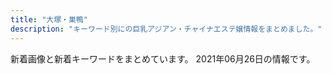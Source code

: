 ```yaml
---
title: "大塚・巣鴨"
description: "キーワード別にの巨乳アジアン・チャイナエステ嬢情報をまとめました。"
---
```


新着画像と新着キーワードをまとめています。
2021年06月26日の情報です。

<DmmAffiliateIns />
<KeywordTable
  shops={
    [
    {
        "name": "\u5343\u4ee3\u5bb6",
        "url": "http://www.tiyoya.work/",
        "station": "\u5de3\u9d28\u99c5A3\u51fa\u53e3",
        "img_links": [
            "http://www.tiyoya.work/staff/sakura.jpg",
            "http://www.tiyoya.work/images/interior_t.jpg",
            "http://www.tiyoya.work/images/head.jpg",
            "http://www.tiyoya.work/images/news.jpg",
            "http://www.tiyoya.work/images/sys.png",
            "http://www.tiyoya.work/images/staff_t.jpg",
            "http://www.tiyoya.work/img/momo1.jpg",
            "http://www.tiyoya.work/images/tg.jpg",
            "http://www.tiyoya.work/staff/aya.jpg",
            "http://www.tiyoya.work/staff/momo.jpg",
            "http://www.tiyoya.work/images/int1.png",
            "http://www.tiyoya.work/images/int2.png",
            "http://www.tiyoya.work/img/aya1.jpg",
            "http://www.tiyoya.work/images/rec2.jpg",
            "http://www.tiyoya.work/img/sakura1.jpg"
        ],
        "keywords": {}
    },
    {
        "name": "SAKURA \u30ea\u30e9\u30af\u30bc\u30fc\u30b7\u30e7\u30f3",
        "station": "JR\u5927\u585a\u99c5\u5317\u53e3",
        "url": "https://sakura.aoaoeo.com/",
        "keywords": {},
        "img_links": []
    },
    {
        "name": "\u30b9\u30c8\u30fc\u30ea\u30fc",
        "img_links": [
            "http://www.ko-story.com/css/staff/staff-06-a.jpg",
            "http://www.ko-story.com/css/main-girl02.png",
            "http://www.ko-story.com/css/head-change.jpg",
            "http://www.ko-story.com/css/nav/nav-007.jpg",
            "http://www.ko-story.com/css/nav/nav-006.jpg",
            "http://www.ko-story.com/css/nav/nav-004.jpg",
            "http://www.ko-story.com/css/nav/nav-001.jpg",
            "http://www.ko-story.com/css/top01-left03.jpg",
            "http://www.ko-story.com/css/nav/nav-003.jpg",
            "http://www.ko-story.com/css/staff/staff-008-b.jpg",
            "http://www.ko-story.com/css/staff/staff-0010-a.jpg",
            "http://www.ko-story.com/css/top01-left02.jpg",
            "http://www.ko-story.com/css/staff/staff-008-a.jpg",
            "http://www.ko-story.com/css/nav/nav-005.jpg",
            "http://www.ko-story.com/css/staff/staff-0010-b.jpg",
            "http://www.ko-story.com/css/osusume-0011.jpg",
            "http://www.ko-story.com/css/staff/staff-06-b.jpg",
            "http://www.ko-story.com/css/osusume-17a.jpg",
            "http://www.ko-story.com/css/main-staff01.jpg",
            "http://www.ko-story.com/css/staff/staff-0005-b.jpg",
            "http://www.ko-story.com/css/main-staff03.jpg",
            "http://www.ko-story.com/css/tel01.png",
            "http://www.ko-story.com/css/osusume-016.jpg",
            "http://www.ko-story.com/css/nav/nav-002.jpg",
            "http://www.ko-story.com/css/top01-left01.png",
            "http://www.ko-story.com/css/staff/staff-0005-a.jpg"
        ],
        "station": "JR\u99d2\u8fbc\u99c5\u5357\u53e3",
        "url": "http://www.ko-story.com/",
        "keywords": {
            "86": 1,
            "D": 1,
            "89": 1,
            "88": 3,
            "87": 3,
            "C": 7
        }
    },
    {
        "keywords": {},
        "img_links": [],
        "station": "JR\u99d2\u8fbc\u99c5\u5357\u53e3",
        "url": "http://iyashinomori.oks.bz/",
        "name": "\u7652\u3057\u306e\u68ee"
    },
    {
        "keywords": {},
        "name": "\u30de\u30b7\u30e5\u30de\u30ed",
        "station": "JR\u99d2\u8fbc\u99c5\u6771\u53e3",
        "img_links": [
            "http://arm-es.com/media/sites/13/2021/02/1612779406-flash1.jpg",
            "http://arm-es.com/media/sites/13/elementor/thumbs/1614830040-A4F263E2-84CF-4064-849B-5F1D3A8962B7-p3pdykoker7f35d9jk8yis75bexrtphuaa8gl2e10g.jpeg",
            "http://arm-es.com/media/sites/13/elementor/thumbs/1612941250-2-p2nc276j0prrwq5q4xxvubba7e0huzxs0rb32mkypk.jpg",
            "http://arm-es.com/media/sites/13/elementor/thumbs/1612941250-2-p2nc276jzst1ag5kjadb8ljz412n1kwl8w2sec9qjk.jpg",
            "http://arm-es.com/media/sites/13/2021/02/r2-1.jpg",
            "http://arm-es.com/media/sites/13/2021/02/1613544003-c19.jpg",
            "http://arm-es.com/media/sites/13/elementor/thumbs/1613538765-F562FBE7-D9D5-4A85-97B7-94AF100F9870-p2zdfc5no7l6u0mpugrrh7estz1rfzcbvcszv6b2cg.jpeg",
            "http://arm-es.com/media/sites/13/elementor/thumbs/1612941234-1-p2nc1s53zd76qyrkkrfuqf3wp82mfua2movbe779h4.jpg",
            "http://arm-es.com/media/sites/13/2021/03/1616658266-9AFA83A6-DA81-4A53-8BB7-573D97A63C23.jpeg",
            "http://arm-es.com/media/sites/13/elementor/thumbs/1612941410-5-p2nc6dkpe7hnic39qqy6x9d191f82kitxforuwdz20.jpg",
            "http://arm-es.com/media/sites/13/2021/02/1612776477-top.jpg",
            "http://arm-es.com/media/sites/13/elementor/thumbs/1620398909-1-p6tkxy0ltzgi90uyzgw6t8z0s28e1bsp25cklhd2g0.jpg",
            "http://arm-es.com/media/sites/13/elementor/thumbs/1623076401-1-p8bivcvfbo69pdjd473zpuosrfmws3bi1m4vhxza1s.jpg",
            "http://arm-es.com/media/sites/13/elementor/thumbs/1619432795-1-p6a48o8wfryoxtz2upg7drb5sqdut37uwnb0df4h40.jpg",
            "http://arm-es.com/media/sites/13/2021/03/1616658265-717B549D-EE02-4F25-9DF3-43649AB2785F.jpeg",
            "http://arm-es.com/media/sites/13/elementor/thumbs/1612941267-3-p2nc2n5t7zewrticxz9ywzit7kvvofo0z361k1m1ls.jpg",
            "http://arm-es.com/media/sites/13/2021/02/1623719718-2.jpg",
            "http://arm-es.com/media/sites/13/elementor/thumbs/1612941358-6-p2nc50p3itmqqm29o5tlblp2d044yb4sepriwieg1k.jpg",
            "http://arm-es.com/media/sites/13/elementor/thumbs/1612941267-3-p2nc2n5s8wdne3iijmujipa4axtqhup7qyec8bx9rs.jpg",
            "http://arm-es.com/media/sites/13/elementor/thumbs/1623719718-2-p8ohgdye5w1igswx9b0t9ohujj7obbd4f70dqautgg.jpg",
            "http://arm-es.com/media/sites/13/elementor/thumbs/1612941234-1-p2nc1s54yg8g4orez3va4pcllv4rmf8vutn0pww1b4.jpg",
            "http://arm-es.com/media/sites/13/2021/02/1612779404-flash.jpg",
            "http://arm-es.com/media/sites/13/elementor/thumbs/1615907550-DE5AD401-0C44-4EC3-AB52-CB94A75B4D20-p4b3gedphkahsbf1rk9reb6hl6w950twbseooo34ps.jpeg",
            "http://arm-es.com/media/sites/13/2021/02/r1-1.jpg",
            "http://arm-es.com/media/sites/13/elementor/thumbs/1612941284-4-p2nc3351h2zivgvaybr7738yehmz4pgnh5hle19ku0.jpg"
        ],
        "url": "http://arm-es.com/"
    },
    {
        "img_links": [
            "https://ootsuka-esthe.com/wp-content/uploads/2021/05/c99801-225x300.jpg",
            "https://ootsuka-esthe.com/wp-content/uploads/2021/05/c299901-225x300.jpg",
            "https://ootsuka-esthe.com/wp-content/uploads/2021/06/\u96fb\u8a71\u756a\u53f7TOP.jpg",
            "https://ootsuka-esthe.com/wp-content/uploads/2021/05/c100001-225x300.jpg",
            "https://ootsuka-esthe.com/wp-content/uploads/2021/05/\u30d7\u30ec\u30bc\u30f3\u30c6\u30fc\u30b7\u30e7\u30f3\uff12-300x139.jpg",
            "https://ootsuka-esthe.com/wp-content/uploads/2021/05/\u30d7\u30ec\u30bc\u30f3\u30c6\u30fc\u30b7\u30e7\u30f3\uff13-1-300x139.jpg",
            "https://ootsuka-esthe.com/wp-content/uploads/2021/05/\u30d7\u30ec\u30bc\u30f3\u30c6\u30fc\u30b7\u30e7\u30f3\uff13-300x144.jpg"
        ],
        "url": "https://ootsuka-esthe.com/",
        "name": "\u611b",
        "keywords": {
            "D": 20,
            "F": 4,
            "92": 4,
            "87": 20
        },
        "station": "JR\u5927\u585a\u99c5\u5317\u53e3"
    },
    {
        "img_links": [
            "http://alinse.xyz/picture/call.png",
            "http://alinse.xyz/uploads/210519/1-21051Z954121X.jpg",
            "http://alinse.xyz/uploads/210519/1-21051Z95402Q6.jpg",
            "http://alinse.xyz/uploads/210615/1-210615095516132.jpg",
            "http://alinse.xyz/uploads/210602/1-2106021F0163M.jpg",
            "http://alinse.xyz/uploads/210615/1-21061509564S23.jpg",
            "http://alinse.xyz/uploads/210519/1-21051Z95156419.jpg",
            "http://alinse.xyz/uploads/210615/1-21061509535W17.jpg",
            "http://alinse.xyz/uploads/210602/1-2106021F30R25.jpg",
            "http://alinse.xyz/picture/tel.png",
            "http://alinse.xyz/uploads/210519/1-21051Z9520c53.jpg",
            "http://alinse.xyz/picture/3.jpg",
            "http://alinse.xyz/uploads/210602/1-2106021F033349.jpg",
            "http://alinse.xyz/picture/2.jpg",
            "http://alinse.xyz/uploads/210615/1-210615095529140.jpg",
            "http://alinse.xyz/picture/1.jpg",
            "http://alinse.xyz/uploads/210519/1-21051Z95522101.jpg",
            "http://alinse.xyz/uploads/210602/1-2106021F242339.jpg",
            "http://alinse.xyz/picture/4.jpg",
            "http://alinse.xyz/picture/top-img10.jpg",
            "http://alinse.xyz/uploads/210519/1-21051Z95534935.jpg",
            "http://alinse.xyz/picture/top-img01.png",
            "http://alinse.xyz/uploads/210615/1-210615095409211.jpg",
            "http://alinse.xyz/uploads/210615/1-2106150956333I.jpg"
        ],
        "url": "http://alinse.xyz/",
        "keywords": {
            "D": 9,
            "C": 10
        },
        "name": "\u304a\u304b\u3048\u308a",
        "station": "JR\u5927\u585a\u99c5\u5357\u53e3"
    },
    {
        "name": "COCOCHI",
        "station": "JR\u5927\u585a\u99c5\u5317\u53e3",
        "keywords": {
            "E": 7,
            "86": 14,
            "87": 7
        },
        "url": "http://hi-msg.com/cocochi/",
        "img_links": [
            "http://hi-msg.com/cocochi/images/eve.png",
            "http://hi-msg.com/cocochi/images/qr.jpg",
            "http://hi-msg.com/cocochi/images/an_6_02.jpg",
            "http://hi-msg.com/cocochi/images/an_3_02.jpg",
            "http://hi-msg.com/cocochi/images/r2.jpg",
            "http://hi-msg.com/cocochi/images/an_4_02.jpg",
            "http://hi-msg.com/cocochi/images/an_1_02.jpg",
            "http://hi-msg.com/cocochi/images/slider/slide1.png",
            "http://hi-msg.com/cocochi/images/an_2_02.jpg",
            "http://hi-msg.com/cocochi/images/an_1_01.jpg",
            "http://hi-msg.com/cocochi/images/an_5_01.jpg",
            "http://hi-msg.com/cocochi/images/fbb.jpg",
            "http://hi-msg.com/cocochi/images/an_2_01.jpg",
            "http://hi-msg.com/cocochi/images/r1.jpg",
            "http://hi-msg.com/cocochi/images/slider/slide1s.png",
            "http://hi-msg.com/cocochi/images/slider/slide3s.png",
            "http://hi-msg.com/cocochi/images/staff_images/st1.jpg",
            "http://hi-msg.com/cocochi/images/index-2.jpg",
            "http://hi-msg.com/cocochi/images/an_3_01.jpg",
            "http://hi-msg.com/cocochi/images/staff_images/st2.jpg",
            "http://hi-msg.com/cocochi/images/staff_images/st3.jpg",
            "http://hi-msg.com/cocochi/images/r4.jpg",
            "http://hi-msg.com/cocochi/images/index_01.jpg",
            "http://hi-msg.com/cocochi/images/slider/slide2.png",
            "http://hi-msg.com/cocochi/images/an_4_01.jpg",
            "http://hi-msg.com/cocochi/images/sys1.jpg",
            "http://hi-msg.com/cocochi/images/an_6_01.jpg",
            "http://hi-msg.com/cocochi/images/slider/slide3.png",
            "http://hi-msg.com/cocochi/images/index-1.jpg",
            "http://hi-msg.com/cocochi/images/staff_images/sl.png",
            "http://hi-msg.com/cocochi/images/slider/slide2s.png",
            "http://hi-msg.com/cocochi/images/an_5_02.jpg",
            "http://hi-msg.com/cocochi/images/r3.jpg"
        ]
    },
    {
        "keywords": {
            "C": 14,
            "87": 3,
            "85": 3,
            "E": 3,
            "86": 4,
            "88": 3,
            "D": 4
        },
        "url": "http://relax-orange.work/",
        "name": "\u30aa\u30ec\u30f3\u30b8",
        "img_links": [
            "http://relax-orange.work/img/st3.jpg",
            "http://relax-orange.work/img/s5.jpg",
            "http://relax-orange.work/img/sta1.jpg",
            "http://relax-orange.work/img/m2.png",
            "http://relax-orange.work/img/st5.jpg",
            "http://relax-orange.work/img/m6.png",
            "http://relax-orange.work/img/nos.jpg",
            "http://relax-orange.work/img/st1.jpg",
            "http://relax-orange.work/img/m1.png",
            "http://relax-orange.work/img/m40.png",
            "http://relax-orange.work/i/img/r1.jpg",
            "http://relax-orange.work/img/st2.jpg",
            "http://relax-orange.work/img/mobile-botton-0.png",
            "http://relax-orange.work/img/sta3.jpg",
            "http://relax-orange.work/img/m5.png",
            "http://relax-orange.work/img/s2.jpg",
            "http://relax-orange.work/img/sta5.jpg",
            "http://relax-orange.work/i/img/r4.jpg",
            "http://relax-orange.work/img/kanban.jpg",
            "http://relax-orange.work/img/s3.jpg",
            "http://relax-orange.work/i/img/sta5.jpg",
            "http://relax-orange.work/i/img/r3.jpg",
            "http://relax-orange.work/i/img/s2.jpg",
            "http://relax-orange.work/i/img/acc.jpg",
            "http://relax-orange.work/i/img/s5.jpg",
            "http://relax-orange.work/img/m30.png",
            "http://relax-orange.work/img/m20.png",
            "http://relax-orange.work/img/s1.jpg",
            "http://relax-orange.work/i/img/s1.jpg",
            "http://relax-orange.work/img/m50.png",
            "http://relax-orange.work/img/m3.png",
            "http://relax-orange.work/i/img/kanban.jpg",
            "http://relax-orange.work/img/sta2.jpg",
            "http://relax-orange.work/img/m60.png",
            "http://relax-orange.work/i/img/r2.jpg",
            "http://relax-orange.work/img/m4.png",
            "http://relax-orange.work/i/img/s3.jpg"
        ],
        "station": "JR\u5de3\u9d28\u99c5\u5317\u53e3"
    },
    {
        "keywords": {
            "85": 18,
            "87": 6,
            "86": 24,
            "C": 30,
            "D": 42,
            "E": 6,
            "83": 6
        },
        "url": "http://mermaid.tyo.ac/",
        "name": "RelaCute no.1\u30fb\u30ea\u30e9\u30ad\u30e5\u30fc\u30c8 no.1",
        "img_links": [
            "http://mermaid.tyo.ac/photos/sites/9/2020/07/2020070504013113.jpg",
            "http://mermaid.tyo.ac/photos/sites/9/2020/07/2020070504012584.jpg",
            "http://mermaid.tyo.ac/images/themes/blue/mobile.jpg",
            "http://mermaid.tyo.ac/photos/sites/9/2021/04/2021040810220626.jpg",
            "http://mermaid.tyo.ac/photos/sites/9/2020/07/2020070504012720.jpg",
            "http://mermaid.tyo.ac/photos/sites/9/2021/04/2021040810223118.jpg",
            "http://mermaid.tyo.ac/photos/sites/9/2021/04/2021040810550096.jpg",
            "http://mermaid.tyo.ac/photos/sites/9/2020/07/2020070504013325.jpg",
            "http://mermaid.tyo.ac/photos/sites/9/2020/07/2020070504014471.jpg",
            "http://mermaid.tyo.ac/photos/sites/9/2021/04/2021040810550977.jpg",
            "http://mermaid.tyo.ac/photos/sites/9/2020/07/2020070504013051.jpg",
            "http://mermaid.tyo.ac/images/room2.jpg",
            "http://mermaid.tyo.ac/images/room1.jpg",
            "http://mermaid.tyo.ac/photos/sites/9/2020/07/2020070504014156.jpg",
            "http://mermaid.tyo.ac/photos/sites/9/2020/07/2020070504012859.jpg",
            "http://mermaid.tyo.ac/images/themes/blue/r3.jpg",
            "http://mermaid.tyo.ac/photos/sites/9/2020/07/202007050401424.jpg",
            "http://mermaid.tyo.ac/photos/sites/9/2020/07/2020070504013573.jpg",
            "http://mermaid.tyo.ac/images/themes/blue/s_ranking.png",
            "http://mermaid.tyo.ac/images/themes/blue/s_link.png",
            "http://mermaid.tyo.ac/photos/sites/9/2021/04/2021040810545454.jpg",
            "http://mermaid.tyo.ac/photos/sites/9/2020/07/2020070504013943.jpg",
            "http://mermaid.tyo.ac/images/room4.jpg",
            "http://mermaid.tyo.ac/photos/sites/9/2020/07/2020070504013427.jpg",
            "http://mermaid.tyo.ac/photos/sites/9/2020/07/2020070504014544.jpg",
            "http://mermaid.tyo.ac/images/themes/blue/s_newface.png",
            "http://mermaid.tyo.ac/images/themes/blue/s_staff.png",
            "http://mermaid.tyo.ac/photos/sites/9/2021/04/2021040810222247.jpg",
            "http://mermaid.tyo.ac/images/themes/blue/no1.png",
            "http://mermaid.tyo.ac/photos/sites/9/2020/07/2020070504014629.jpg",
            "http://mermaid.tyo.ac/images/themes/blue/no2.png",
            "http://mermaid.tyo.ac/images/themes/blue/s_pickup.png",
            "http://mermaid.tyo.ac/images/room3.jpg",
            "http://mermaid.tyo.ac/photos/sites/9/2020/07/202007050401371.jpg",
            "http://mermaid.tyo.ac/images/themes/blue/s_zysx.png",
            "http://mermaid.tyo.ac/images/themes/blue/line.png",
            "http://mermaid.tyo.ac/images/themes/blue/s_news.png",
            "http://mermaid.tyo.ac/photos/sites/9/2020/07/2020070504013841.jpg",
            "http://mermaid.tyo.ac/photos/sites/9/2021/04/2021040810221422.jpg"
        ],
        "station": "\u897f\u5de3\u9d28\u99c5A3\u53e3"
    },
    {
        "img_links": [
            "https://koi-relax.tokyo/wp-content/themes/este/img/top-img03.png",
            "https://koi-relax.tokyo/wp-content/uploads/2021/03/987syatdf.jpg",
            "https://koi-relax.tokyo/wp-content/themes/este/img/3.jpg",
            "https://koi-relax.tokyo/wp-content/themes/este/img/4.jpg",
            "https://koi-relax.tokyo/wp-content/uploads/2021/03/iuygfas.jpg",
            "https://koi-relax.tokyo/wp-content/themes/este/img/call.png",
            "https://koi-relax.tokyo/wp-content/uploads/2021/05/98726151.jpg",
            "https://koi-relax.tokyo/wp-content/themes/este/img/top-img01b.png",
            "https://koi-relax.tokyo/wp-content/uploads/2021/05/90829716ty.jpg",
            "https://koi-relax.tokyo/wp-content/themes/este/img/top-img01a.png",
            "https://koi-relax.tokyo/wp-content/uploads/2021/03/ui2yt1fg.jpg",
            "https://koi-relax.tokyo/wp-content/themes/este/img/tel_header.png",
            "https://koi-relax.tokyo/wp-content/themes/este/img/tel_footer.png",
            "https://koi-relax.tokyo/wp-content/themes/este/img/top-img02b.png",
            "https://koi-relax.tokyo/wp-content/themes/este/img/2.jpg",
            "https://koi-relax.tokyo/wp-content/themes/este/img/1.jpg",
            "https://koi-relax.tokyo/wp-content/uploads/2021/05/2187ty.jpg"
        ],
        "keywords": {
            "D": 11,
            "\u30bb\u30af\u30b7\u30fc": 3,
            "\u30c0\u30a4\u30ca\u30de\u30a4\u30c8": 3,
            "F": 4
        },
        "station": "JR\u5de3\u9d28\u99c5",
        "name": "\u604b",
        "url": "https://koi-relax.tokyo/"
    },
    {
        "url": "https://townnet.ne.jp/myondon/",
        "keywords": {},
        "img_links": [
            "https://townnet.ne.jp/myondon/top/view/img/v_05.jpg",
            "https://townnet.ne.jp/myondon/top/view/img/v_07.jpg",
            "https://townnet.ne.jp/myondon/top/img/net1.jpg",
            "https://townnet.ne.jp/myondon/top/view/img/v_04.jpg",
            "https://townnet.ne.jp/myondon/top/view/img/s_09.jpg",
            "https://townnet.ne.jp/myondon/top/system/img/net.jpg",
            "https://townnet.ne.jp/myondon/top/view/img/v_02.jpg",
            "https://townnet.ne.jp/myondon/top/view/img/v_08.jpg",
            "https://townnet.ne.jp/myondon/top/view/img/s_05.jpg",
            "https://townnet.ne.jp/myondon/top/system/img/price.jpg",
            "https://townnet.ne.jp/myondon/top/staff/img/aya.jpg",
            "https://townnet.ne.jp/myondon/top/view/img/s_04.jpg",
            "https://townnet.ne.jp/myondon/top/view/img/v_03.jpg",
            "https://townnet.ne.jp/myondon/top/staff/img/g_6576.jpg",
            "https://townnet.ne.jp/myondon/top/view/img/s_12.jpg",
            "https://townnet.ne.jp/myondon/top/view/img/s_11.jpg",
            "https://townnet.ne.jp/myondon/top/staff/img/kaori.jpg",
            "https://townnet.ne.jp/myondon/top/view/img/s_08.jpg",
            "https://townnet.ne.jp/myondon/top/staff/img/g_4681.jpg",
            "https://townnet.ne.jp/myondon/top/view/img/s_06.jpg",
            "https://townnet.ne.jp/myondon/top/staff/img/mari.jpg",
            "https://townnet.ne.jp/myondon/top/staff/img/bb.jpg",
            "https://townnet.ne.jp/myondon/top/img/information.jpg",
            "https://townnet.ne.jp/myondon/top/staff/img/kaori_1.jpg",
            "https://townnet.ne.jp/myondon/top/view/img/v_01.jpg",
            "https://townnet.ne.jp/myondon/top/view/img/s_10.jpg",
            "https://townnet.ne.jp/myondon/top/view/img/s_03.jpg",
            "https://townnet.ne.jp/myondon/top/view/img/s_07.jpg",
            "https://townnet.ne.jp/myondon/top/access/img/kanban.jpg",
            "https://townnet.ne.jp/myondon/top/view/img/s_01.jpg",
            "https://townnet.ne.jp/myondon/top/view/img/s_02.jpg",
            "https://townnet.ne.jp/myondon/top/view/img/v_06.jpg",
            "https://townnet.ne.jp/myondon/top/staff/img/momo.jpg",
            "https://townnet.ne.jp/myondon/img/img_02.jpg",
            "https://townnet.ne.jp/myondon/top/staff/img/hal.jpg"
        ],
        "name": "\u660e\u6d1e",
        "station": "JR\u5927\u585a\u99c5\u5317\u53e3"
    },
    {
        "station": "JR\u5de3\u9d28\u99c5\u6b63\u9762\u53e3",
        "name": "Relax Luck",
        "keywords": {},
        "img_links": [
            "http://www.relax-luck.work/images/2.jpg",
            "http://www.relax-luck.work/images/1.jpg",
            "http://www.relax-luck.work/images/ta.jpg",
            "http://www.relax-luck.work/sp/img/miho2.jpg",
            "http://www.relax-luck.work/images/int1.png",
            "http://www.relax-luck.work/sp/staff/sizuka.jpg",
            "http://www.relax-luck.work/sp/img/sizuka2.jpg",
            "http://www.relax-luck.work/sp/images/rec2.jpg",
            "http://www.relax-luck.work/images/int2.png",
            "http://www.relax-luck.work/sp/images/ac1.jpg",
            "http://www.relax-luck.work/sp/images/tel.png",
            "http://www.relax-luck.work/sp/staff/miho.jpg",
            "http://www.relax-luck.work/images/interior_t.jpg",
            "http://www.relax-luck.work/sp/images/rec1.jpg",
            "http://www.relax-luck.work/sp/menu/top.jpg",
            "http://www.relax-luck.work/img/sizuka1.jpg",
            "http://www.relax-luck.work/img/sizuka2.jpg",
            "http://www.relax-luck.work/images/news_t.jpg",
            "http://www.relax-luck.work/sp/images/ac1.png",
            "http://www.relax-luck.work/sp/img/erika2.jpg",
            "http://www.relax-luck.work/sp/img/sizuka1.jpg",
            "http://www.relax-luck.work/sp/img/siori1.jpg",
            "http://www.relax-luck.work/sp/img/erika1.jpg",
            "http://www.relax-luck.work/sp/menu/staff.jpg",
            "http://www.relax-luck.work/sp/images/head.jpg",
            "http://www.relax-luck.work/sp/staff/erika.jpg",
            "http://www.relax-luck.work/images/sys.png",
            "http://www.relax-luck.work/sp/img/miho1.jpg",
            "http://www.relax-luck.work/img/erika1.jpg",
            "http://www.relax-luck.work/images/4.jpg",
            "http://www.relax-luck.work/sp/images/sys.png",
            "http://www.relax-luck.work/sp/images/news.jpg",
            "http://www.relax-luck.work/images/head.jpg",
            "http://www.relax-luck.work/sp/images/ta.png",
            "http://www.relax-luck.work/images/tr.jpg",
            "http://www.relax-luck.work/images/staff_t.jpg",
            "http://www.relax-luck.work/sp/images/int2.png",
            "http://www.relax-luck.work/images/sm.jpg",
            "http://www.relax-luck.work/images/rec2.jpg",
            "http://www.relax-luck.work/img/erika2.jpg",
            "http://www.relax-luck.work/img/siori2.jpg",
            "http://www.relax-luck.work/img/miho1.jpg",
            "http://www.relax-luck.work/sp/img/siori2.jpg",
            "http://www.relax-luck.work/img/miho2.jpg",
            "http://www.relax-luck.work/images/3.jpg",
            "http://www.relax-luck.work/images/rec1.jpg",
            "http://www.relax-luck.work/sp/images/int1.png",
            "http://www.relax-luck.work/img/siori1.jpg",
            "http://www.relax-luck.work/sp/images/staff_t.jpg",
            "http://www.relax-luck.work/sp/staff/siori.jpg",
            "http://www.relax-luck.work/images/ac1.jpg",
            "http://www.relax-luck.work/sp/images/footer.jpg",
            "http://www.relax-luck.work/sp/images/interior_t.jpg"
        ],
        "url": "http://www.relax-luck.work/"
    },
    {
        "station": "JR\u5927\u585a\u99c5\u5317\u53e3",
        "url": "http://rinpa-awa.info/",
        "img_links": [],
        "name": "\u99a8-\u304b\u304a\u308a-",
        "keywords": {}
    },
    {
        "keywords": {
            "D": 20,
            "F": 4,
            "E": 14,
            "\u30bb\u30af\u30b7\u30fc": 2
        },
        "name": "\u51db\u82b1 \u308a\u3093\u304b",
        "station": "JR\u5927\u585a\u99c5\u5357\u53e3",
        "img_links": [
            "https://rin-este.info/wp-content/themes/este/img/2.jpg",
            "http://rin-este.info/wp-content/themes/este/img/tel_footer.png",
            "https://rin-este.info/wp-content/themes/este/img/top-img03.png",
            "https://rin-este.info/wp-content/uploads/2021/02/3sjaioaoisaas.jpg",
            "https://rin-este.info/wp-content/uploads/2021/02/0000000000.jpg",
            "https://rin-este.info/wp-content/uploads/2021/02/1saijojsaiosa.jpg",
            "https://rin-este.info/wp-content/uploads/2021/02/00002101021.jpg",
            "https://rin-este.info/wp-content/uploads/2021/02/jsioaioasoai.jpg",
            "https://rin-este.info/wp-content/themes/este/img/1.jpg",
            "https://rin-este.info/wp-content/themes/este/img/top-img01.png",
            "http://rin-este.info/wp-content/themes/este/img/1.jpg",
            "http://rin-este.info/wp-content/themes/este/img/3.jpg",
            "https://rin-este.info/wp-content/themes/este/img/4.jpg",
            "https://rin-este.info/wp-content/themes/este/img/call.png",
            "http://rin-este.info/wp-content/themes/este/img/call.png",
            "http://rin-este.info/wp-content/themes/este/img/top-img05.png",
            "http://rin-este.info/wp-content/themes/este/img/top-img04.png",
            "https://rin-este.info/wp-content/themes/este/img/tel_footer.png",
            "https://rin-este.info/wp-content/themes/este/img/top-img02.png",
            "http://rin-este.info/wp-content/themes/este/img/tel_header.png",
            "https://rin-este.info/wp-content/uploads/2021/02/0006.jpg",
            "https://rin-este.info/wp-content/themes/este/img/top-img04.png",
            "https://rin-este.info/wp-content/themes/este/img/3.jpg",
            "http://rin-este.info/wp-content/themes/este/img/2.jpg",
            "https://rin-este.info/wp-content/themes/este/img/tel_header.png",
            "http://rin-este.info/wp-content/themes/este/img/top-img01.png",
            "https://rin-este.info/wp-content/uploads/2021/02/shaujsialskas.jpg",
            "https://rin-este.info/wp-content/uploads/2021/02/sajioaioaa1.jpg",
            "http://rin-este.info/wp-content/themes/este/img/4.jpg",
            "https://rin-este.info/wp-content/themes/este/img/top-img05.png",
            "http://rin-este.info/wp-content/themes/este/img/top-img02.png"
        ],
        "url": "http://rin-este.info/"
    },
    {
        "name": "\u7652\u51e6\uff5e\u30e6\u30c9\u30b3\u30ed\uff5e",
        "station": "JR\u99d2\u8fbc\u99c5\u5317\u53e3",
        "keywords": {
            "C": 12,
            "87": 12,
            "D": 24,
            "86": 12,
            "E": 12,
            "98": 12,
            "84": 12,
            "G": 24
        },
        "url": "http://relaxation.ebb.jp/",
        "img_links": [
            "http://relaxation.ebb.jp/2/uploadimg/1622446106.jpg",
            "http://relaxation.ebb.jp/2/uploadimg/1614080268.jpg",
            "http://relaxation.ebb.jp/2/uploadimg/1622415878.jpg",
            "http://relaxation.ebb.jp/vis_theptframe.png",
            "http://relaxation.ebb.jp/2/uploadimg/1614080305.jpg",
            "http://relaxation.ebb.jp/2/uploadimg/1622415919.jpg",
            "http://relaxation.ebb.jp/2/uploadimg/1622958883.jpg",
            "http://relaxation.ebb.jp/2/uploadimg/1622445774.jpg",
            "http://relaxation.ebb.jp/int2.jpg",
            "http://relaxation.ebb.jp/int1.jpg",
            "http://relaxation.ebb.jp/int3.jpg",
            "http://relaxation.ebb.jp/2/uploadimg/1623304693.jpg",
            "http://relaxation.ebb.jp/dozdLZQPkhPUwC2.png",
            "http://relaxation.ebb.jp/2/uploadimg/1622415787.jpg",
            "http://relaxation.ebb.jp/2/uploadimg/1614080297.jpg",
            "http://relaxation.ebb.jp/2/uploadimg/1622415926.jpg"
        ]
    },
    {
        "keywords": {},
        "img_links": [],
        "url": "http://ko-relax.info/",
        "name": "\u3066\u3082\u307f\u3084",
        "station": "JR\u99d2\u8fbc\u99c5\u6771\u53e3"
    },
    {
        "station": "JR\u99d2\u8fbc\u99c5\u5317\u53e3",
        "name": "\u3046\u3055\u304e",
        "url": "http://koukou.ests.co/",
        "keywords": {},
        "img_links": []
    }
]
}
/>
<DmmAffiliateScript />
